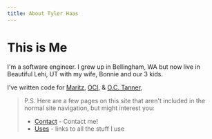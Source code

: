 ```yaml
---
title: About Tyler Haas
---
```


# This is Me

I'm a software engineer. I grew up in Bellingham, WA but now live in Beautiful
Lehi, UT with my wife, Bonnie and our 3 kids.

I've written code for [Maritz](https://www.maritzmotivation.com/),
[OCI](https://objectcomputing.com/), & [O.C. Tanner](https://www.octanner.com/),

> P.S. Here are a few pages on this site that aren't included in the normal site
> navigation, but might interest you:
>
> - [Contact](/contact) - Contact me!
> - [Uses](/uses) - links to all the stuff I use
